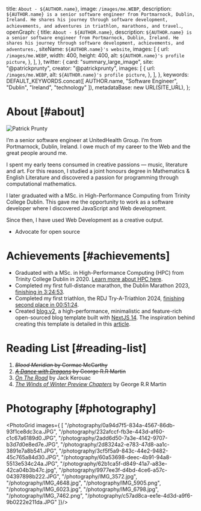 
  title: `About - ${AUTHOR.name}`,
  image: `/images/me.WEBP`,
  description: `${AUTHOR.name} is a senior software engineer from Portmarnock, Dublin, Ireland. He shares his journey through software development, achievements, and adventures in triathlon, marathons, and travel.`,
  openGraph: {
    title: `About - ${AUTHOR.name}`,
    description: `${AUTHOR.name} is a senior software engineer from Portmarnock, Dublin, Ireland. He shares his journey through software development, achievements, and adventures.`,
    siteName: `${AUTHOR.name}'s website`,
    images: [
      {
        url: `/images/me.WEBP`,
        width: 400,
        height: 400,
        alt: `${AUTHOR.name}'s profile picture`,
      },
    ],
  },
  twitter: {
    card: "summary_large_image",
    site: "@patrickprunty",
    creator: "@patrickprunty",
    images: [
      {
        url: `/images/me.WEBP`,
        alt: `${AUTHOR.name}'s profile picture`,
      },
    ],
  },
  keywords: DEFAULT_KEYWORDS.concat([
    AUTHOR.name,
    "Software Engineer",
    "Dublin",
    "Ireland",
    "technology"
  ]),
  metadataBase: new URL(SITE_URL),
};

# About [#about]

<Image
src="/images/me.WEBP"
alt="Patrick Prunty"
className="bg-gray-100 block mt-2 mb-5 mx-auto w-full sm:w-80 md:float-right sm:ml-5 sm:mb-5"
unoptimized
width={160}
height={160}
priority
/>

I&rsquo;m a senior software engineer at UnitedHealth Group. I&rsquo;m
from Portmarnock, Dublin, Ireland. I owe much of my career to the Web
and the great people around me.

I spent my early teens consumed in creative passions — music, literature and
art. For this reason, I studied a joint honours degree in Mathematics & English Literature
and discovered a passion for programming through computational mathematics.

I later graduated with a MSc. in High-Performance Computing from Trinity College
Dublin. This gave me the opportunity to work as a software developer where I
discovered JavaScript and Web development.

Since then, I have used Web Development as a creative output.

- Advocate for open source

# Achievements [#achievements]

* Graduated with a MSc. in High-Performance Computing (HPC) from Trinity College Dublin in 2020. [Learn more about HPC here](/blog/high-performance-computing).
* Completed my first full-distance marathon, the Dublin Marathon 2023, [finishing in 3:24:53](https://www.strava.com/activities/10125503113/best-efforts).
* Completed my first triathlon, the RDJ Try-A-Triathlon 2024, [finishing second place in 00:51:24](https://www.strava.com/activities/12229188198).
* Created [blog.v2](https://github.com/pprunty/blog.v2), a high-performance, minimalistic and feature-rich open-sourced blog template built with [NextJS 14](https://nextjs.org/blog/next-14). The inspiration behind creating this template is detailed in this [article](./blog/new-blog-who-dis).

# Reading List [#reading-list]

1. ~~*Blood Meridian* by Cormac McCarthy~~
2. ~~*[A Dance with Dragons]()* by George R.R Martin~~
3. [*On The Road*](https://en.wikipedia.org/wiki/On_the_Road) by Jack Kerouac
3. [*The Winds of Winter Preview Chapters*](https://thehawke.github.io/twow-excerpts/) by George R.R Martin

# Photography [#photography]

<PhotoGrid images={
[
  "/photography/0a94d7f5-834a-4567-86db-93f1ce8dc3ca.JPG",
  "/photography/232afccf-fb3e-443d-af60-c1c67a6189d0.JPG",
  "/photography/2add6d50-7a3e-4142-9707-b3d7d0e8ed7e.JPG",
  "/photography/2d8324a2-e783-47d8-aa1c-3891e7a8b541.JPG",
  "/photography/3cf5f5a9-843c-44e2-9482-45c765a84d30.JPG",
  "/photography/60a53698-deec-4b91-94a8-5513e534c24a.JPG",
  "/photography/62b1ca5f-d849-41a7-a83e-42ca04b3b47c.jpg",
  "/photography/9977ee3f-d4bd-4ce6-a57c-04397898b222.JPG",
  "/photography/IMG_3572.jpg",
  "/photography/IMG_4648.jpg",
  "/photography/IMG_5905.png",
  "/photography/IMG_6023.jpg",
  "/photography/IMG_6798.jpg",
  "/photography/IMG_7462.png",
  "/photography/c57ad8ca-ee1e-4d3d-a9f6-9b0222e211da.JPG"
]}/>
